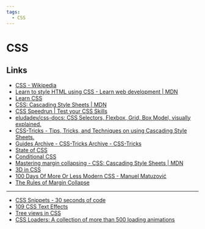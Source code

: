 ```yaml
---
tags:
  - CSS
---
```


# CSS

## Links

- [CSS - Wikipedia](https://en.wikipedia.org/wiki/CSS)
- [Learn to style HTML using CSS - Learn web development | MDN](https://developer.mozilla.org/en-US/docs/Learn/CSS)
- [Learn CSS](https://web.dev/learn/css/)
- [CSS: Cascading Style Sheets | MDN](https://developer.mozilla.org/en-US/docs/Web/CSS)
- [CSS Speedrun | Test your CSS Skills](https://css-speedrun.netlify.app/)
- [eludadev/css-docs: CSS Selectors, Flexbox, Grid, Box Model, visually explained.](https://github.com/eludadev/css-docs)
- [CSS-Tricks - Tips, Tricks, and Techniques on using Cascading Style Sheets.](https://css-tricks.com/)
- [Guides Archive - CSS-Tricks Archive - CSS-Tricks](https://css-tricks.com/guides/)
- [State of CSS](https://stateofcss.com/en-US)
- [Conditional CSS](https://ishadeed.com/article/conditional-css/)
- [Mastering margin collapsing - CSS: Cascading Style Sheets | MDN](https://developer.mozilla.org/en-US/docs/Web/CSS/CSS_Box_Model/Mastering_margin_collapsing)
- [3D in CSS](https://garden.bradwoods.io/notes/css/3d)
- [100 Days Of More Or Less Modern CSS - Manuel Matuzović](https://www.matuzo.at/blog/2022/100-days-of-more-or-less-modern-css/)
- [The Rules of Margin Collapse](https://www.joshwcomeau.com/css/rules-of-margin-collapse/)

---

- [CSS Snippets - 30 seconds of code](https://www.30secondsofcode.org/css/p/1/)
- [109 CSS Text Effects](https://freefrontend.com/css-text-effects/)
- [Tree views in CSS](https://iamkate.com/code/tree-views/)
- [CSS Loaders: A collection of more than 500 loading animations](https://css-loaders.com/)
